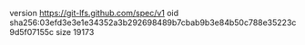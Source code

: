 version https://git-lfs.github.com/spec/v1
oid sha256:03efd3e3e1e34352a3b292698489b7cbab9b3e84b50c788e35223c9d5f07155c
size 19173
